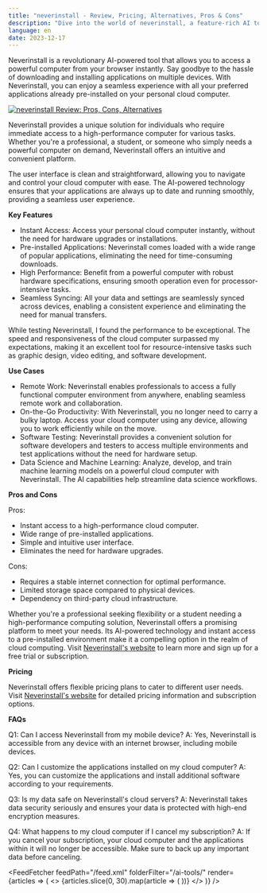 ```yaml
---
title: "neverinstall - Review, Pricing, Alternatives, Pros & Cons"
description: "Dive into the world of neverinstall, a feature-rich AI tool. Learn about its features, pricing, and how it's making an impact. Don't miss out!"
language: en
date: 2023-12-17
---
```

        
Neverinstall is a revolutionary AI-powered tool that allows you to access a powerful computer from your browser instantly. Say goodbye to the hassle of downloading and installing applications on multiple devices. With Neverinstall, you can enjoy a seamless experience with all your preferred applications already pre-installed on your personal cloud computer.


<BlogHeader />


[![neverinstall Review: Pros, Cons, Alternatives](/ai-tools/neverinstall.png)](https://neverinstall.com/)



Neverinstall provides a unique solution for individuals who require immediate access to a high-performance computer for various tasks. Whether you're a professional, a student, or someone who simply needs a powerful computer on demand, Neverinstall offers an intuitive and convenient platform.

The user interface is clean and straightforward, allowing you to navigate and control your cloud computer with ease. The AI-powered technology ensures that your applications are always up to date and running smoothly, providing a seamless user experience.

**Key Features**

- Instant Access: Access your personal cloud computer instantly, without the need for hardware upgrades or installations.
- Pre-installed Applications: Neverinstall comes loaded with a wide range of popular applications, eliminating the need for time-consuming downloads.
- High Performance: Benefit from a powerful computer with robust hardware specifications, ensuring smooth operation even for processor-intensive tasks.
- Seamless Syncing: All your data and settings are seamlessly synced across devices, enabling a consistent experience and eliminating the need for manual transfers.

While testing Neverinstall, I found the performance to be exceptional. The speed and responsiveness of the cloud computer surpassed my expectations, making it an excellent tool for resource-intensive tasks such as graphic design, video editing, and software development.

**Use Cases**

- Remote Work: Neverinstall enables professionals to access a fully functional computer environment from anywhere, enabling seamless remote work and collaboration.
- On-the-Go Productivity: With Neverinstall, you no longer need to carry a bulky laptop. Access your cloud computer using any device, allowing you to work efficiently while on the move.
- Software Testing: Neverinstall provides a convenient solution for software developers and testers to access multiple environments and test applications without the need for hardware setup.
- Data Science and Machine Learning: Analyze, develop, and train machine learning models on a powerful cloud computer with Neverinstall. The AI capabilities help streamline data science workflows.

**Pros and Cons**

Pros:
- Instant access to a high-performance cloud computer.
- Wide range of pre-installed applications.
- Simple and intuitive user interface.
- Eliminates the need for hardware upgrades.

Cons:
- Requires a stable internet connection for optimal performance.
- Limited storage space compared to physical devices.
- Dependency on third-party cloud infrastructure.

Whether you're a professional seeking flexibility or a student needing a high-performance computing solution, Neverinstall offers a promising platform to meet your needs. Its AI-powered technology and instant access to a pre-installed environment make it a compelling option in the realm of cloud computing. Visit [Neverinstall's website](https://neverinstall.com/) to learn more and sign up for a free trial or subscription.

**Pricing**

Neverinstall offers flexible pricing plans to cater to different user needs. Visit [Neverinstall's website](https://neverinstall.com/) for detailed pricing information and subscription options.

**FAQs**

Q1: Can I access Neverinstall from my mobile device?
A: Yes, Neverinstall is accessible from any device with an internet browser, including mobile devices.

Q2: Can I customize the applications installed on my cloud computer?
A: Yes, you can customize the applications and install additional software according to your requirements.

Q3: Is my data safe on Neverinstall's cloud servers?
A: Neverinstall takes data security seriously and ensures your data is protected with high-end encryption measures.

Q4: What happens to my cloud computer if I cancel my subscription?
A: If you cancel your subscription, your cloud computer and the applications within it will no longer be accessible. Make sure to back up any important data before canceling.


<AdComponent />


<FeedFetcher feedPath="/feed.xml" folderFilter="/ai-tools/" render={articles => (
    <>
        <Cards>
            {articles.slice(0, 30).map(article => (
                <Card key={article.link} title={article.title} href={article.link} />
            ))}
        </Cards>
    </>
)} />

